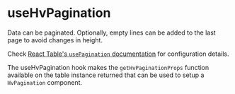 
<Meta title="Guides/Table/Table Hooks/Hooks/useHvPagination" />

# useHvPagination

Data can be paginated. Optionally, empty lines can be added to the last page to avoid changes in height.

Check [React Table's `usePagination` documentation](https://react-table.tanstack.com/docs/api/usePagination) for configuration details.

The useHvPagination hook makes the `getHvPaginationProps` function available on the table instance returned that can be used to setup a
`HvPagination` component.

<Canvas>
  <Story name="useHvPagination" story={UseHvPaginationStory} />
</Canvas>

